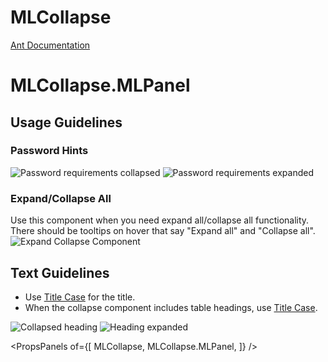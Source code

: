 
# MLCollapse

[Ant Documentation](https://3x.ant.design/components/collapse)

# MLCollapse.MLPanel

## Usage Guidelines
### Password Hints
![Password requirements collapsed](images/password_collapsed.png)
![Password requirements expanded](images/password_expanded.png)

### Expand/Collapse All
Use this component when you need expand all/collapse all functionality. There should be tooltips on hover that say "Expand all" and "Collapse all".
![Expand Collapse Component](images/expand_collapse_all.png)

## Text Guidelines
* Use [Title Case](https://elementary.io/docs/human-interface-guidelines#capitalization) for the title.
* When the collapse component includes table headings, use [Title Case](https://elementary.io/docs/human-interface-guidelines#capitalization).

![Collapsed heading](images/collapse_heading.png)
![Heading expanded](images/collapse_heading_expanded.png)


<PropsPanels of={[
  MLCollapse,
  MLCollapse.MLPanel,
]} />
